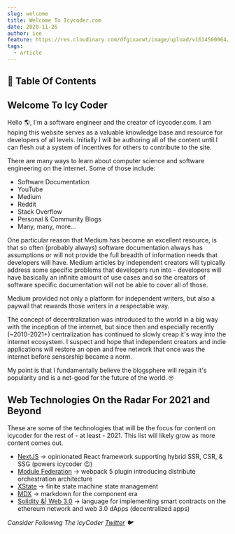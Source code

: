 ```yaml
---
slug: welcome
title: Welcome To Icycoder.com
date: 2020-11-26
author: ice
feature: https://res.cloudinary.com/dfgixacwt/image/upload/v1614500064/articles/welcome/feature_agr0i5.jpg
tags:
  - article
---
```


## 📝 Table Of Contents

## Welcome To Icy Coder

Hello 🌎, I'm a software engineer and the creator of icycoder.com. I am hoping this website serves as a valuable knowledge
base and resource for developers of all levels. Initially I will be authoring all of the content until I can flesh out a system
of incentives for others to contribute to the site.

There are many ways to learn about computer science and software engineering on the internet. Some of those include:

- Software Documentation
- YouTube
- Medium
- Reddit
- Stack Overflow
- Personal & Community Blogs
- Many, many, more...

One particular reason that Medium has become an excellent resource, is that so often (probably always) software documentation
always has assumptions or will not provide the full breadth of information needs that developers will have. Medium articles by
independent creators will typically address some specific problems that developers run into - developers will have basically an
infinite amount of use cases and so the creators of software specific documentation will not be able to cover all of those.

Medium provided not only a platform for independent writers, but also a paywall that rewards those writers in a respectable way.

The concept of decentralization was introduced to the world in a big way with the inception of the internet, but since then
and especially recently (~2010-2021+) centralization has continued to slowly creap it's way into the internet ecosystem. I suspect
and hope that independent creators and indie applications will restore an open and free network that once was the internet before
sensorship became a norm.

My point is that I fundamentally believe the blogsphere will regain it's popularity and is a net-good for the future of the world. 🤓

## Web Technologies On the Radar For 2021 and Beyond

These are some of the technologies that will be the focus for content on icycoder for the rest of - at least - 2021. This list will likely
grow as more content comes out.

- [NextJS](https://nextjs.org/) -> opinionated React framework supporting hybrid SSR, CSR, & SSG (powers icycoder 😉)
- [Module Federation](https://webpack.js.org/concepts/module-federation/) -> webpack 5 plugin introducing distribute orchestration architecture
- [XState](https://xstate.js.org/) -> finite state machine state management
- [MDX](https://mdxjs.com/) -> markdown for the component era
- [Solidity &| Web 3.0](https://docs.soliditylang.org/en/v0.8.0/index.html) -> language for implementing smart contracts on the ethereum network and web 3.0 dApps (decentralized apps)

_Consider Following The IcyCoder [Twitter](https://twitter.com/coder_icy) 🐦_

